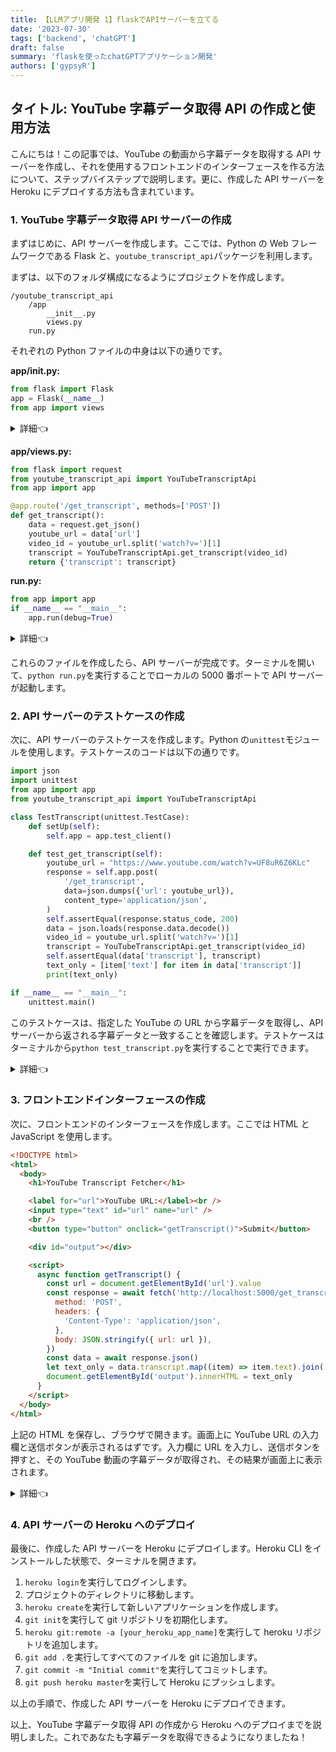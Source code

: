 ```yaml
---
title: 【LLMアプリ開発 1】flaskでAPIサーバーを立てる
date: '2023-07-30'
tags: ['backend', 'chatGPT']
draft: false
summary: 'flaskを使ったchatGPTアプリケーション開発'
authors: ['gypsyR']
---
```


## タイトル: YouTube 字幕データ取得 API の作成と使用方法

こんにちは！この記事では、YouTube の動画から字幕データを取得する API サーバーを作成し、それを使用するフロントエンドのインターフェースを作る方法について、ステップバイステップで説明します。更に、作成した API サーバーを Heroku にデプロイする方法も含まれています。

### 1. YouTube 字幕データ取得 API サーバーの作成

まずはじめに、API サーバーを作成します。ここでは、Python の Web フレームワークである Flask と、`youtube_transcript_api`パッケージを利用します。

まずは、以下のフォルダ構成になるようにプロジェクトを作成します。

```shell
/youtube_transcript_api
    /app
        __init__.py
        views.py
    run.py
```

それぞれの Python ファイルの中身は以下の通りです。

**app/**init**.py:**

```python
from flask import Flask
app = Flask(__name__)
from app import views
```

<details>
<summary>詳細👈</summary>

このコードは、Flask アプリケーションの基本的な構成を示しています。

まず、Flask フレームワークが Python からインポートされ、その後`Flask`クラスのインスタンスが作成されています。このインスタンス`app`は、このアプリケーションのすべての設定や URL ルーティングなど、アプリケーション全体の設定を行うためのものです。

```python
from flask import Flask
app = Flask(__name__)
```

`__name__`引数は、現在の Python スクリプトの名前を表します。これにより、Flask はテンプレートや静的ファイルなどのリソースを正しくロードするためのパスを知ることができます。

次に`from app import views`があります。この行は、Flask アプリケーションのビュー（ルート）をインポートします。ビューは、Web アプリケーションにアクセスされたときに何を表示するかを制御します。

```python
from app import views
```

このコードの`app`はディレクトリ名を指し、`views`はそのディレクトリ内の`views.py`という Python ファイルを指します。このファイルはアプリケーションの URL ルーティングとビューのロジック（コントローラ）を含むことが多いです。このインポート文を用いることで、Flask アプリケーションはビュー関数がどこにあるかを知り、それによって特定の URL パスがリクエストされたときに何をするべきかを知ることができます。

このように、この 3 行のコードは Flask アプリケーションを初期化し、ビュー（URL ルーティングとそれに対応する機能）をインポートするためのものです。

</details>

**app/views.py:**

```python
from flask import request
from youtube_transcript_api import YouTubeTranscriptApi
from app import app

@app.route('/get_transcript', methods=['POST'])
def get_transcript():
    data = request.get_json()
    youtube_url = data['url']
    video_id = youtube_url.split('watch?v=')[1]
    transcript = YouTubeTranscriptApi.get_transcript(video_id)
    return {'transcript': transcript}
```

**run.py:**

```python
from app import app
if __name__ == "__main__":
    app.run(debug=True)
```

<details>
<summary>詳細👈</summary>

このスクリプト`run.py`は、Flask アプリケーションを起動するためのエントリーポイントです。

各行について詳しく説明します。

```python
from app import app
```

この行では、Flask アプリケーションオブジェクトを含む`app`モジュールをインポートします。`app`モジュールは、あなたが Flask アプリケーションを作成し、設定したモジュールやパッケージです。Flask アプリケーションオブジェクトは、アプリケーションの全ての設定や URL ルーティングなどを保持し、サーバーにリクエストが来た時にどのように動作するかを制御します。

```python
if __name__ == '__main__':
```

Python がスクリプトを直接実行すると、そのスクリプトの`__name__`変数は`'__main__'`に設定されます。したがって、この行はスクリプトが直接実行された場合（つまり、`python run.py`のようにコマンドラインから実行された場合）に、次のブロックのコードを実行します。

```python
    app.run(debug=True)
```

この行では、Flask アプリケーションの実行を開始します。`app.run()`は、内蔵の Werkzeug サーバーを起動し、Flask アプリケーションを動かします。

`debug=True`パラメータは、デバッグモードを有効にします。デバッグモードでは、アプリケーションがエラーに遭遇した場合に詳細なデバッグ情報がブラウザに表示されます。また、ソースコードが変更された時にサーバーが自動的に再起動します。ただし、デバッグモードは開発中にのみ使用し、公開する際には無効化するべきです。

以上が、この`run.py`スクリプトの解説です。Flask アプリケーションの作成と実行について理解していただければと思います。

</details>

これらのファイルを作成したら、API サーバーが完成です。ターミナルを開いて、`python run.py`を実行することでローカルの 5000 番ポートで API サーバーが起動します。

### 2. API サーバーのテストケースの作成

次に、API サーバーのテストケースを作成します。Python の`unittest`モジュールを使用します。テストケースのコードは以下の通りです。

```python
import json
import unittest
from app import app
from youtube_transcript_api import YouTubeTranscriptApi

class TestTranscript(unittest.TestCase):
    def setUp(self):
        self.app = app.test_client()

    def test_get_transcript(self):
        youtube_url = "https://www.youtube.com/watch?v=UF8uR6Z6KLc"
        response = self.app.post(
            '/get_transcript',
            data=json.dumps({'url': youtube_url}),
            content_type='application/json',
        )
        self.assertEqual(response.status_code, 200)
        data = json.loads(response.data.decode())
        video_id = youtube_url.split('watch?v=')[1]
        transcript = YouTubeTranscriptApi.get_transcript(video_id)
        self.assertEqual(data['transcript'], transcript)
        text_only = [item['text'] for item in data['transcript']]
        print(text_only)

if __name__ == "__main__":
    unittest.main()
```

このテストケースは、指定した YouTube の URL から字幕データを取得し、API サーバーから返される字幕データと一致することを確認します。テストケースはターミナルから`python test_transcript.py`を実行することで実行できます。

<details>
<summary>詳細👈</summary>
このPythonスクリプトは、単体テストの一環として、特定のYouTube URLから字幕データを取得するAPIの機能をテストしています。このテストはPythonの`unittest`モジュールを使用しています。

各行について解説します。

```python
import json
import unittest
from app import app
from youtube_transcript_api import YouTubeTranscriptApi
```

これらは必要なモジュールをインポートしています。`json`と`unittest`は Python 標準ライブラリで、それぞれ JSON の操作とユニットテストの実行に使用します。`app`はテスト対象の Flask アプリケーションで、`YouTubeTranscriptApi`は YouTube の字幕データを取得するための API です。

```python
class TestTranscript(unittest.TestCase):
```

ここで新しいテストケースクラス`TestTranscript`を定義しています。このクラスは`unittest.TestCase`を継承しており、そのため`TestTranscript`インスタンスはユニットテストを実行するための各種メソッドを利用できます。

```python
def setUp(self):
    self.app = app.test_client()
```

`setUp`メソッドは各テストメソッドが呼ばれる前に呼ばれます。ここでは、テスト対象の Flask アプリケーションのテストクライアントを初期化しています。

```python
def test_get_transcript(self):
    youtube_url = "https://www.youtube.com/watch?v=UF8uR6Z6KLc"
```

`test_get_transcript`は実際のテストメソッドです。YouTube の URL を指定しています。

```python
response = self.app.post(
    '/get_transcript',
    data=json.dumps({'url': youtube_url}),
    content_type='application/json',
)
```

ここでは、Flask アプリケーションに POST リクエストを送信しています。リクエストのパスは`/get_transcript`で、データとして YouTube の URL を含む JSON を送信しています。

```python
self.assertEqual(response.status_code, 200)
```

この行では、応答の HTTP ステータスコードが 200（成功）であることを確認しています。

```python
data = json.loads(response.data.decode())
```

この行で、レスポンスのデータ（これはバイト列）をデコードし、その後 JSON をパースしています。

```python
video_id = youtube_url.split('watch?v=')[1]
transcript = YouTubeTranscriptApi.get_transcript(video_id)
```

ここでは、指定した YouTube の URL からビデオ ID を取得し、そのビデオ ID を使用して YouTubeTranscriptApi から字幕データを取得しています。

```python
self.assertEqual(data['transcript'], transcript)
```

ここで、API から取得した字幕データと直接 YouTube から取得した字幕データが一致することを確認しています。

```python
text_only = [item['text'] for item in data['transcript']]
print(text_only)
```

この行では、取得した字幕データからテキスト部分だけを取り出して表示しています。

```python
if __name__ == "__main__":
    unittest.main()
```

これはスクリプトが直接実行された場合にテストを実行するためのコードです。`unittest.main()`はテストランナーを起動し、定義された全てのテストケースを実行します。

</details>

### 3. フロントエンドインターフェースの作成

次に、フロントエンドのインターフェースを作成します。ここでは HTML と JavaScript を使用します。

```html
<!DOCTYPE html>
<html>
  <body>
    <h1>YouTube Transcript Fetcher</h1>

    <label for="url">YouTube URL:</label><br />
    <input type="text" id="url" name="url" />
    <br />
    <button type="button" onclick="getTranscript()">Submit</button>

    <div id="output"></div>

    <script>
      async function getTranscript() {
        const url = document.getElementById('url').value
        const response = await fetch('http://localhost:5000/get_transcript', {
          method: 'POST',
          headers: {
            'Content-Type': 'application/json',
          },
          body: JSON.stringify({ url: url }),
        })
        const data = await response.json()
        let text_only = data.transcript.map((item) => item.text).join('\n')
        document.getElementById('output').innerHTML = text_only
      }
    </script>
  </body>
</html>
```

上記の HTML を保存し、ブラウザで開きます。画面上に YouTube URL の入力欄と送信ボタンが表示されるはずです。入力欄に URL を入力し、送信ボタンを押すと、その YouTube 動画の字幕データが取得され、その結果が画面上に表示されます。

<details>
<summary>詳細👈</summary>

この HTML ファイルは、ユーザーが YouTube の URL を入力し、その URL の動画から字幕データを取得するインターフェースを提供しています。字幕データの取得は、JavaScript の`fetch`関数を使用した非同期 HTTP リクエストによって行われます。これにより、ページをリロードせずにサーバーからデータを取得することができます。

詳しく見ていきましょう。

```javascript
async function getTranscript()

```

これは非同期関数`getTranscript`の宣言です。非同期関数は、関数の実行を一時停止し、Promise が満たされるのを待つことができます。これにより、非同期操作（この場合は HTTP リクエスト）を同期的に書くことができます。

```javascript
const url = document.getElementById('url').value
```

ここでは、HTML ドキュメントから`id`が`url`の要素（この場合は入力フィールド）を取得し、その`value`（ユーザーが入力したテキスト）を取得しています。

```javascript
const response = await fetch('http://localhost:5000/get_transcript', {
  method: 'POST',
  headers: {
    'Content-Type': 'application/json',
  },
  body: JSON.stringify({ url: url }),
})
```

`fetch`関数は、指定した URL に非同期の HTTP リクエストを送信します。この場合、API サーバーの`/get_transcript`エンドポイントに対して POST リクエストを送信しています。リクエストボディには、入力フィールドから取得した URL を含む JSON オブジェクトが含まれています。この JSON オブジェクトは、`JSON.stringify`関数によって文字列に変換されています。`await`キーワードにより、HTTP リクエストの完了を待つことができます。

```javascript
const data = await response.json()
```

`response.json`メソッドは、レスポンスボディを JSON として解析し、結果のオブジェクトを返す Promise を返します。再び`await`キーワードを使用して、この操作の完了を待ちます。

```javascript
let text_only = data.transcript.map((item) => item.text).join('\n')
```

ここでは、取得した字幕データからテキスト部分だけを取り出し、それらを改行文字(`\n`)で結合しています。結果は、全ての字幕テキストが改行で区切られた一つの文字列になります。

```javascript
document.getElementById('output').innerHTML = text_only
```

最後に、結果の文字列を HTML ドキュメントの`id`が`output`の要素（この場合は`div`要素）の内部 HTML として設定します。これにより、取得した字幕テキストが Web ページに表示されます。

以上が、この HTML ファイルにおける API との接続部分の説明です。JavaScript の`fetch`関数を用いて非同期に API にリクエストを送り、そのレスポンスを加工し、結果を Web ページに表示するという一連の流れを理解していただければと思います。


```
python run.py

```


</details>

### 4. API サーバーの Heroku へのデプロイ

最後に、作成した API サーバーを Heroku にデプロイします。Heroku CLI をインストールした状態で、ターミナルを開きます。

1. `heroku login`を実行してログインします。
2. プロジェクトのディレクトリに移動します。
3. `heroku create`を実行して新しいアプリケーションを作成します。
4. `git init`を実行して git リポジトリを初期化します。
5. `heroku git:remote -a [your_heroku_app_name]`を実行して heroku リポジトリを追加します。
6. `git add .`を実行してすべてのファイルを git に追加します。
7. `git commit -m "Initial commit"`を実行してコミットします。
8. `git push heroku master`を実行して Heroku にプッシュします。

以上の手順で、作成した API サーバーを Heroku にデプロイできます。

以上、YouTube 字幕データ取得 API の作成から Heroku へのデプロイまでを説明しました。これであなたも字幕データを取得できるようになりましたね！
